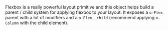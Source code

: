 
Flexbox is a really powerful layout primitive and this object helps build a parent / child system for applying flexbox to your layout. It exposes a `o-Flex` parent with a lot of modifiers and a `o-Flex__child` (recommend applying `o-Column` with the child element). 

<Snippet component={Flex} snippet={snippet} />